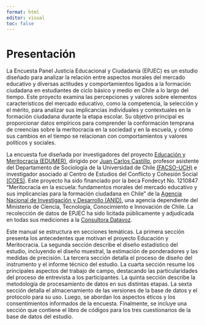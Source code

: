 ```yaml
---
format: html
editor: visual
toc: false
---
```


# Presentación {.unnumbered}

La Encuesta Panel Justicia Educacional y Ciudadanía (EPJEC) es un estudio diseñado para analizar la relación entre aspectos morales del mercado educativo y diversas actitudes y comportamientos ligados a la formación ciudadana en estudiantes de ciclo básico y medio en Chile a lo largo del tiempo. Este proyecto examina las percepciones y valores sobre elementos característicos del mercado educativo, como la competencia, la selección y el mérito, para analizar sus implicancias individuales y contextuales en la formación ciudadana durante la etapa escolar. Su objetivo principal es proporcionar datos empíricos para comprender la conformación temprana de creencias sobre la meritocracia en la sociedad y en la escuela, y cómo sus cambios en el tiempo se relacionan con comportamientos y valores políticos y sociales.

La encuesta fue diseñada por investigadores del proyecto [Educación y Meritocracia (EDUMER)](https://jc-castillo.com/project/fondecyt-edumer/), dirigido por [Juan Carlos Castillo](https://jc-castillo.com/), profesor asistente del Departamento de Sociología de la Universidad de Chile [(FACSO-UCH)](https://facso.uchile.cl/) e investigador asociado al Centro de Estudios del Conflicto y Cohesión Social [(COES)](https://coes.cl/). Este proyecto ha sido financiado por la beca Fondecyt No. 1210847 "Meritocracia en la escuela: fundamentos morales del mercado educativo y sus implicancias para la formación ciudadana en Chile" de la [Agencia Nacional de Investigación y Desarrollo (ANID)](https://anid.cl/), una agencia dependiente del Ministerio de Ciencia, Tecnología, Conocimiento e Innovación de Chile. La recolección de datos de EPJEC ha sido licitada públicamente y adjudicada en todas sus mediciones a la [Consultora Datavoz](https://datavoz.cl/).

Este manual se estructura en secciones temáticas. La primera sección presenta los antecedentes que motivan el proyecto Educación y Meritocracia. La segunda sección describe el diseño estadístico del estudio, incluyendo el diseño muestral, la estimación de ponderadores y las medidas de precisión. La tercera sección detalla el proceso de diseño del instrumento y el informe técnico del estudio. La cuarta sección resume los principales aspectos del trabajo de campo, destacando las particularidades del proceso de entrevista a los participantes. La quinta sección describe la metodología de procesamiento de datos en sus distintas etapas. La sexta sección detalla el almacenamiento de las versiones de la base de datos y el protocolo para su uso. Luego, se abordan los aspectos éticos y los consentimientos informados de la encuesta. Finalmente, se incluye una sección que contiene el libro de códigos para los tres cuestionarios de la base de datos del estudio.
